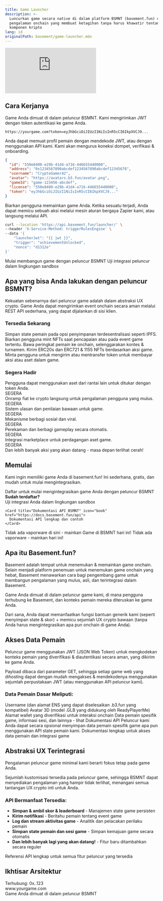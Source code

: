 ```yaml
---
title: Game Launcher
description: >-
  Luncurkan game secara native di dalam platform BSMNT (basement.fun) dan bangun
  pengalaman onchain yang membuat ketagihan tanpa harus khawatir tentang
  komponen kripto
lang: id
originalPath: basement/game-launcher.mdx
---
```

<iframe
   className="w-full aspect-video rounded-xl mb-6"
    src="https://customer-gg6qs7nm5ue94t64.cloudflarestream.com/ae9e7c0694dacb8d602309c381fce796/iframe?poster=https%3A%2F%2Fcustomer-gg6qs7nm5ue94t64.cloudflarestream.com%2Fae9e7c0694dacb8d602309c381fce796%2Fthumbnails%2Fthumbnail.jpg%3Ftime%3D%26height%3D600"
    title="Dasbor Pengembang Basement.fun"
    frameBorder="0"
  allow="accelerometer; autoplay; clipboard-write; encrypted-media; gyroscope; picture-in-picture"
  allowFullScreen
  ></iframe>


## Cara Kerjanya

<Steps>
<Step title="Load" icon="download">
  Game Anda dimuat di dalam peluncur BSMNT. Kami mengirimkan JWT dengan token autentikasi ke game Anda.
  
  ```text Contoh URL
  https://yourgame.com?token=eyJhbGciOiJIUzI1NiIsInR5cCI6IkpXVCJ9...
  ```
</Step>

<Step title="Auth" icon="key">
  Anda dapat memuat profil pemain dengan mendekode JWT, atau dengan menggunakan API kami. Kami akan mengurus koneksi dompet, verifikasi & onboarding.
  
  ```json Profil Pemain
  {
    "id": "550e8400-e29b-41d4-a716-446655440000",
    "address": "0x1234567890abcdef1234567890abcdef12345678",
    "username": "CryptoGamer42",
    "avatar": "https://avatars.b3.fun/avatar.png",
    "gameId": "game-123456-abcdef",
    "license": "550e8400-e29b-41d4-a716-446655440000",
    "token": "eyJhbGciOiJIUzI1NiIsInR5cCI6IkpXVCJ9..."
  }
  ```
</Step>

<Step title="Trigger" icon="bolt">
  Biarkan pengguna memainkan game Anda. Ketika sesuatu terjadi, Anda dapat memicu sebuah aksi melalui mesin aturan bergaya Zapier kami, atau langsung melalui API.
  
  ```bash Contoh API Trigger
  curl --location 'https://api.basement.fun/launcher/' \
  --header 'X-Service-Method: triggerRulesEngine' \
  --data '{
      "launcherJwt": "{{ jwt }}",
      "trigger": "achievementUnlocked",
      "nonce": "d1312e"
  }'
  ```
</Step>
</Steps>

<CardGroup cols={2}>
  <Card title="Daftar sebagai Pengembang" icon="user-plus" href="https://basement.fun/developer/signup" cta="Daftar Sekarang">
    Mulai membangun game dengan peluncur BSMNT
  </Card>
  
  <Card title="Playground Peluncur" icon="play" href="https://basement.fun/playground" cta="Coba Sekarang">
    Uji integrasi peluncur dalam lingkungan sandbox
  </Card>
</CardGroup>

## Apa yang bisa Anda lakukan dengan peluncur BSMNT?

Kekuatan sebenarnya dari peluncur game adalah dalam abstraksi UX crypto. Game Anda dapat mengirimkan event onchain secara aman melalui REST API sederhana, yang dapat dijalankan di sisi klien.

### Tersedia Sekarang

<CardGroup cols={2}>
  <Card title="Simpan state ke IPFS" icon="database">
    Simpan state pemain pada opsi penyimpanan terdesentralisasi seperti IPFS.
  </Card>
  
  <Card title="Beli NFTs & Mint" icon="palette">
    Biarkan pengguna mint NFTs saat pencapaian atau pada event game tertentu.
  </Card>
  
  <Card title="Leaderboards Onchain" icon="trophy">
    Bawa peringkat pemain ke onchain, selenggarakan kontes & turnamen.
  </Card>
  
  <Card title="Terbitkan Tokens & NFTs" icon="coins">
    Kirim ERC20s dan ERC721 & 1155 NFTs berdasarkan aksi game.
  </Card>
  
  <Card title="Bayar dengan Tokens" icon="credit-card">
    Minta pengguna untuk mengirim atau mentransfer token untuk membayar aksi atau aset dalam game.
  </Card>
</CardGroup>

### Segera Hadir

<CardGroup cols={2}>
  <Card title="Tukar & Perdagangkan" icon="arrows-rotate">
    Pengguna dapat menggunakan aset dari rantai lain untuk ditukar dengan token Anda.
    <div style={{ marginTop: '8px' }}>
      <span style={{ backgroundColor: '#f59e0b', color: 'white', padding: '2px 6px', borderRadius: '12px', fontSize: '10px', fontWeight: 'bold' }}>SEGERA</span>
    </div>
  </Card>
  
  <Card title="Onramp Kartu Kredit" icon="credit-card">
    Onramp fiat ke crypto langsung untuk pengalaman pengguna yang mulus.
    <div style={{ marginTop: '8px' }}>
      <span style={{ backgroundColor: '#f59e0b', color: 'white', padding: '2px 6px', borderRadius: '12px', fontSize: '10px', fontWeight: 'bold' }}>SEGERA</span>
    </div>
  </Card>
  
  <Card title="Kumpulkan Ulasan" icon="star">
    Sistem ulasan dan penilaian bawaan untuk game.
    <div style={{ marginTop: '8px' }}>
      <span style={{ backgroundColor: '#f59e0b', color: 'white', padding: '2px 6px', borderRadius: '12px', fontSize: '10px', fontWeight: 'bold' }}>SEGERA</span>
    </div>
  </Card>
  
  <Card title="Bagikan Game Anda" icon="share">
    Mekanisme berbagi sosial dan viral.
    <div style={{ marginTop: '8px' }}>
      <span style={{ backgroundColor: '#f59e0b', color: 'white', padding: '2px 6px', borderRadius: '12px', fontSize: '10px', fontWeight: 'bold' }}>SEGERA</span>
    </div>
  </Card>
  
  <Card title="Rekam Gameplay" icon="video">
    Perekaman dan berbagi gameplay secara otomatis.
    <div style={{ marginTop: '8px' }}>
      <span style={{ backgroundColor: '#f59e0b', color: 'white', padding: '2px 6px', borderRadius: '12px', fontSize: '10px', fontWeight: 'bold' }}>SEGERA</span>
    </div>
  </Card>
  
  <Card title="Daftar NFTs" icon="store">
    Integrasi marketplace untuk perdagangan aset game.
    <div style={{ marginTop: '8px' }}>
      <span style={{ backgroundColor: '#f59e0b', color: 'white', padding: '2px 6px', borderRadius: '12px', fontSize: '10px', fontWeight: 'bold' }}>SEGERA</span>
    </div>
  </Card>
</CardGroup>

<Note>
Dan lebih banyak aksi yang akan datang - masa depan terlihat cerah!
</Note>

## Memulai

Kami ingin memiliki game Anda di basement.fun! Ini sederhana, gratis, dan mudah untuk mulai mengintegrasikan.

<Tabs>
<Tab title="Pengembang Game">
  <CardGroup cols={1}>
    <Card title="Daftar sebagai Pengembang" icon="user-plus" href="https://basement.fun/developer/signup" cta="Daftar Sekarang" horizontal>
      Daftar untuk mulai mengintegrasikan game Anda dengan peluncur BSMNT
    </Card>
  </CardGroup>
  
  <div style={{ marginTop: '16px' }}>
    <strong>Sudah terdaftar?</strong>
  </div>
  
  <CardGroup cols={2}>
    <Card title="Playground Peluncur Game" icon="play" href="https://basement.fun/playground">
      Uji integrasi Anda dalam lingkungan sandbox
    </Card>
    
    <Card title="Dokumentasi API BSMNT" icon="book" href="https://docs.basement.fun/api">
      Dokumentasi API lengkap dan contoh
    </Card>
  </CardGroup>
</Tab>

<Tab title="Pemain">
  <Card title="Lihat Peluncur BSMNT dalam Aksi" icon="gamepad-2" href="https://basement.fun/games" cta="Mainkan Game" horizontal>
    Tidak ada vaporware di sini - mainkan Game di BSMNT hari ini!
  </Card>
  
  <Note>
  Tidak ada vaporware - mainkan hari ini!
  </Note>
</Tab>
</Tabs>

## Apa itu Basement.fun?

Basement adalah tempat untuk menemukan & memainkan game onchain. Selain menjadi platform penemuan untuk menemukan game onchain yang hebat, Basement menawarkan cara bagi pengembang game untuk membangun pengalaman yang mulus, asli, dan terintegrasi dalam Basement.

Game Anda dimuat di dalam peluncur game kami, di mana pengguna terhubung ke Basement, dan konteks pemain mereka diteruskan ke game Anda.

Dari sana, Anda dapat memanfaatkan fungsi bantuan generik kami (seperti menyimpan state & skor) + memicu sejumlah UX crypto bawaan (tanpa Anda harus mengintegrasikan apa pun onchain di game Anda).

## Akses Data Pemain

Peluncur game menggunakan JWT (JSON Web Token) untuk mengkodekan konteks pemain yang diverifikasi & diautentikasi secara aman, yang dikirim ke game Anda.

Payload dibaca dari parameter GET, sehingga setiap game web yang dihosting dapat dengan mudah mengakses & mendekodenya menggunakan sejumlah perpustakaan JWT (atau menggunakan API peluncur kami).

### Data Pemain Dasar Meliputi:

<AccordionGroup>
<Accordion title="Username dan ENS">
  Username (dan alamat ENS yang dapat diselesaikan .b3.fun yang kompatibel)
</Accordion>

<Accordion title="Avatar 3D">
  Avatar 3D (model .GLB yang didukung oleh ReadyPlayerMe)
</Accordion>

<Accordion title="Alamat Wallet">
  Alamat wallet yang diverifikasi untuk interaksi onchain
</Accordion>

<Accordion title="Data Tambahan">
  Data pemain spesifik game, informasi sesi, dan lainnya - lihat Dokumentasi API Peluncur kami
</Accordion>
</AccordionGroup>

<Tip>
Anda dapat secara opsional menyimpan data pemain spesifik game apa pun menggunakan API state pemain kami.
</Tip>

<Card title="Jelajahi API Peluncur" icon="code" href="https://docs.basement.fun/api" cta="Lihat Dokumen" horizontal>
  Dokumentasi lengkap untuk akses data pemain dan integrasi game
</Card>

## Abstraksi UX Terintegrasi

Pengalaman peluncur game minimal kami berarti fokus tetap pada game Anda.

Sejumlah kustomisasi tersedia pada peluncur game, sehingga BSMNT dapat menyediakan pengalaman yang hampir tidak terlihat, menangani semua tantangan UX crypto inti untuk Anda.

### API Bermanfaat Tersedia:

- **Simpan & ambil skor & leaderboard** - Manajemen state game persisten
- **Kirim notifikasi** - Beritahu pemain tentang event game
- **Log dan stream aktivitas game** - Analitik dan pelacakan perilaku pemain  
- **Simpan state pemain dan sesi game** - Simpan kemajuan game secara otomatis
- **Dan lebih banyak lagi yang akan datang!** - Fitur baru ditambahkan secara reguler

<Card title="Jelajahi API Peluncur" icon="api" href="https://docs.basement.fun/api" cta="Lihat Dokumentasi" horizontal>
  Referensi API lengkap untuk semua fitur peluncur yang tersedia
</Card>

## Ikhtisar Arsitektur

<Frame caption="Alur Integrasi Peluncur Game">
  <div style={{ 
    padding: '20px', 
    backgroundColor: '#f8fafc', 
    border: '1px solid #e2e8f0', 
    borderRadius: '8px',
    textAlign: 'center',
    fontFamily: 'monospace'
  }}>
    <div style={{ marginBottom: '10px', color: '#64748b' }}>Terhubung: 0x..123</div>
    <div style={{ marginBottom: '10px', backgroundColor: '#007AFF', color: 'white', padding: '8px', borderRadius: '4px' }}>
      www.yourgame.com
    </div>
    <div style={{ fontSize: '14px', color: '#475569' }}>
      Game Anda dimuat di dalam peluncur BSMNT
    </div>
  </div>
</Frame>
